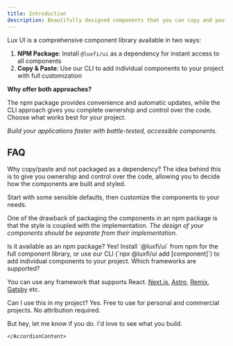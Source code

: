 ```yaml
---
title: Introduction
description: Beautifully designed components that you can copy and paste into your apps. Accessible. Customizable. Open Source.
---
```


Lux UI is a comprehensive component library available in two ways:

1. **NPM Package**: Install `@luxfi/ui` as a dependency for instant access to all components
2. **Copy & Paste**: Use our CLI to add individual components to your project with full customization

**Why offer both approaches?**

The npm package provides convenience and automatic updates, while the CLI approach gives you complete ownership and control over the code. Choose what works best for your project.

_Build your applications faster with battle-tested, accessible components._

## FAQ

<Accordion type="multiple">

<AccordionItem value="faq-1">
	<AccordionTrigger>
		Why copy/paste and not packaged as a dependency?
	</AccordionTrigger>
	<AccordionContent>
The idea behind this is to give you ownership and control over the code, allowing you to decide how the components are built and styled.

Start with some sensible defaults, then customize the components to your needs.

One of the drawback of packaging the components in an npm package is that the style is coupled with the implementation. _The design of your components should be separate from their implementation._

</AccordionContent>
</AccordionItem>

<AccordionItem value="faq-2">
  <AccordionTrigger>
    Is it available as an npm package?
  </AccordionTrigger>
  <AccordionContent>
    Yes! Install `@luxfi/ui` from npm for the full component library, or use our CLI (`npx @luxfi/ui add [component]`) to add individual components to your project.
  </AccordionContent>
</AccordionItem>

<AccordionItem value="faq-3">
<AccordionTrigger>
Which frameworks are supported?
</AccordionTrigger>
<AccordionContent>

You can use any framework that supports React. [Next.js](https://ui.lux.finance/docs/installation/next), [Astro](https://ui.lux.finance/docs/installation/astro), [Remix](https://ui.lux.finance/docs/installation/remix), [Gatsby](https://ui.lux.finance/docs/installation/gatsby) etc.

</AccordionContent>
</AccordionItem>

<AccordionItem value="faq-4">
	<AccordionTrigger>
	Can I use this in my project?
	</AccordionTrigger>
	<AccordionContent>
Yes. Free to use for personal and commercial projects. No attribution required.

But hey, let me know if you do. I'd love to see what you build.

    </AccordionContent>

</AccordionItem>

</Accordion>
